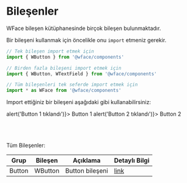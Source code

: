 
# Bileşenler

WFace bileşen kütüphanesinde birçok bileşen bulunmaktadır. 

Bir bileşeni kullanmak için öncelikle onu `import` etmeniz gerekir.

```javascript
// Tek bileşen import etmek için
import { WButton } from '@wface/components' 

// Birden fazla bileşeni import etmek için
import { WButton, WTextField } from '@wface/components' 

// Tüm bileşenleri tek seferde import etmek için
import * as WFace from '@wface/components' 
```

Import ettiğiniz bir bileşeni aşağıdaki gibi kullanabilirsiniz: 

<WPlayground header="Örnek WFace Kodu" isCodeOpen>
  <WFace.WButton 
    onClick={() => alert('Button 1 tıklandı')}>
    Button 1
  </WFace.WButton>
  <WFace.WButton 
    onClick={() => alert('Button 2 tıklandı')}>
    Button 2
  </WFace.WButton>
</WPlayground>

<br/>
<br/>
<WFace.WDivider/>
<br/>
<br/>


Tüm Bileşenler:

| Grup      | Bileşen   | Açıklama                                          | Detaylı Bilgi |
|-----------|-----------|---------------------------------------------------|---------------|
| Button    | WButton   | Button bileşeni                                   | [<WIcon>link</WIcon>](/#/Pages/Components/WButton) |